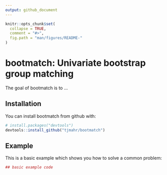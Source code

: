 ```yaml
---
output: github_document
---
```


<!-- README.md is generated from README.Rmd. Please edit that file -->

```r
knitr::opts_chunk$set(
  collapse = TRUE,
  comment = "#>",
  fig.path = "man/figures/README-"
)
```

# bootmatch: Univariate bootstrap group matching

The goal of bootmatch is to ...

## Installation

You can install bootmatch from github with:

```r
# install.packages("devtools")
devtools::install_github("tjmahr/bootmatch")
```

## Example

This is a basic example which shows you how to solve a common problem:

```r
## basic example code
```
